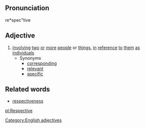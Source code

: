 ==Pronunciation==
re*spec"tive

==Adjective==
# [[involve|involving]] [[two]] [[or]] [[more]] [[people]] or [[thing]]s, [[in]] [[reference]] [[to]] [[them]] [[as]] [[individual]]s
#* Synonyms
#** [[correspond]]ing
#** [[relevant]]
#** [[specific]]

==Related words==
* [[respectiveness]]

[[Category:English adjectives]]

[[pl:Respective]]